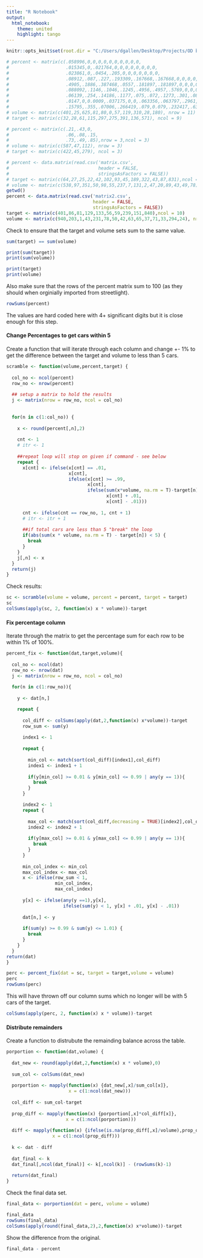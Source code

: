 ```yaml
---
title: "R Notebook"
output:
  html_notebook:
    theme: united
    highlight: tango
---
```


```r

knitr::opts_knit$set(root.dir = "C:/Users/dgallen/Desktop/Projects/OD balance/OD")

# percent <- matrix(c(.058996,0,0,0,0,0,0,0,0,0,0,
#                     .015345,0,.021764,0,0,0,0,0,0,0,0,
#                     .023861,0,.0454,.205,0,0,0,0,0,0,0,
#                     .08912,.087,.227,.193309,.167668,.167668,0,0,0,0,0,
#                     .4905,.1886,.387468,.0557,.181897,.181897,0,0,0,0,0,
#                     .088092,.1146,.1046,.1245,.4956,.4957,.5769,0,0,0,0,
#                     .06139,.254,.14186,.1177,.075,.072,.1273,.301,.0835,.083501,.08457,
#                     .0147,0,0.0009,.037175,0,0,.063356,.063797,.2961,.2961,.306974,
#                     .15795,.355,.07006,.266419,.079,0.079,.232417,.635,.62,.6203,.608457), nrow = 11, ncol = 9)
# volume <- matrix(c(401,25,625,81,80,0,57,119,310,28,180), nrow = 11)
# target <- matrix(c(32,28,61,115,297,275,391,136,571), ncol = 9)

# percent <- matrix(c(.21,.43,0,
#                     .06,.08,.15,
#                     .73,.49,.85),nrow = 3,ncol = 3)
# volume <- matrix(c(587,47,112), nrow = 3)
# target <- matrix(c(422,45,279), ncol = 3)

# percent <- data.matrix(read.csv('matrix.csv',
#                                 header = FALSE,
#                                 stringsAsFactors = FALSE))
# target <- matrix(c(64,27,25,22,42,102,93,45,189,322,43,87,831),ncol = 13)                   
# volume <- matrix(c(538,97,351,50,98,55,237,7,131,2,47,20,89,43,49,78), nrow = 16)                  
getwd()
percent <- data.matrix(read.csv('matrix2.csv',
                                header = FALSE,
                                stringsAsFactors = FALSE))
target <- matrix(c(401,86,81,129,133,56,59,239,151,840),ncol = 10)
volume <- matrix(c(940,203,1,43,231,78,50,42,63,65,37,71,33,294,24), nrow = 15)
```

Check to ensure that the target and volume sets sum to the same value.

```r
sum(target) == sum(volume)

print(sum(target))
print(sum(volume))

print(target)
print(volume)
```

Also make sure that the rows of the percent matrix sum to 100 (as they should when orginially imported from streetlight).

```r

rowSums(percent) 

```

The values are hard coded here with 4+ significant digits but it is close enough for this step.

#### Change Percentages to get cars within 5

Create a function that will iterate through each column and change +- 1% to get the difference between the target and volume to less than 5 cars.

```r

scramble <- function(volume,percent,target) {
  
  col_no <- ncol(percent)
  row_no <- nrow(percent)
  
  ## setup a matrix to hold the results
  j <- matrix(nrow = row_no, ncol = col_no)
  
  
  for(n in c(1:col_no)) {
    
    x <- round(percent[,n],2)
    
    cnt <- 1
    # itr <- 1
    
    ##repeat loop will stop on given if command - see below
    repeat {
      x[cnt] <- ifelse(x[cnt] == .01,
                       x[cnt],
                       ifelse(x[cnt] >= .99,
                              x[cnt],
                              ifelse(sum(x*volume, na.rm = T)-target[n] < 0,
                                     x[cnt] + .01,
                                     x[cnt] - .01)))
      
      cnt <- ifelse(cnt == row_no, 1, cnt + 1)
      # itr <- itr + 1
      
      ##if total cars are less than 5 "break" the loop
      if(abs(sum(x * volume, na.rm = T) - target[n]) < 5) {
        break
      }
    }
    j[,n] <- x
  }
  return(j)
}
```

Check results:

```r

sc <- scramble(volume = volume, percent = percent, target = target)
sc
colSums(apply(sc, 2, function(x) x * volume))-target
```

#### Fix percentage column

Iterate through the matrix to get the percentage sum for each row to be within 1% of 100%.

```r

percent_fix <- function(dat,target,volume){
  
  col_no <- ncol(dat)
  row_no <- nrow(dat)
  j <- matrix(nrow = row_no, ncol = col_no)
  
  for(n in c(1:row_no)){
    
    y <- dat[n,]

    repeat {
      
      col_diff <- colSums(apply(dat,2,function(x) x*volume))-target
      row_sum <- sum(y)
      
      index1 <- 1
      
      repeat {
        
        min_col <- match(sort(col_diff)[index1],col_diff)
        index1 <- index1 + 1
        
        if(y[min_col] >= 0.01 & y[min_col] <= 0.99 | any(y == 1)){
          break
        }
      }

      index2 <- 1
      repeat {
        
        max_col <- match(sort(col_diff,decreasing = TRUE)[index2],col_diff)
        index2 <- index2 + 1
        
        if(y[max_col] >= 0.01 & y[max_col] <= 0.99 | any(y == 1)){
          break
        }
      }
      
      min_col_index <- min_col
      max_col_index <- max_col
      x <- ifelse(row_sum < 1, 
                  min_col_index, 
                  max_col_index)
      
      y[x] <- ifelse(any(y ==1),y[x],
                     ifelse(sum(y) < 1, y[x] + .01, y[x] - .01))
      
      dat[n,] <- y
      
      if(sum(y) >= 0.99 & sum(y) <= 1.01) {
        break
      }
    }
  }
return(dat)
}

```

```r
perc <- percent_fix(dat = sc, target = target,volume = volume)
perc
rowSums(perc)
```

This will have thrown off our column sums which no longer will be with 5 cars of the target.

```r
colSums(apply(perc, 2, function(x) x * volume))-target
```


#### Distribute remainders

Create a function to distrubute the remainding balance across the table. 


```r

porportion <- function(dat,volume) {
  
  dat_new <- round(apply(dat,2,function(x) x * volume),0)
  
  sum_col <- colSums(dat_new)
  
  porportion <- mapply(function(x) {dat_new[,x]/sum_col[x]},
                       x = c(1:ncol(dat_new)))
  
  col_diff <- sum_col-target
  
  prop_diff <- mapply(function(x) {porportion[,x]*col_diff[x]},
                      x = c(1:ncol(porportion)))
  
  diff <- mapply(function(x) {ifelse(is.na(prop_diff[,x]/volume),prop_diff[,x],prop_diff[,x]/volume)},
                 x = c(1:ncol(prop_diff)))
  
  k <- dat - diff
  
  dat_final <- k
  dat_final[,ncol(dat_final)] <- k[,ncol(k)] - (rowSums(k)-1)
  
  return(dat_final)
}
```

Check the final data set.

```r
final_data <- porportion(dat = perc, volume = volume)

final_data
rowSums(final_data)
colSums(apply(round(final_data,2),2,function(x) x*volume))-target
```

Show the difference from the original.

```r

final_data - percent


```

